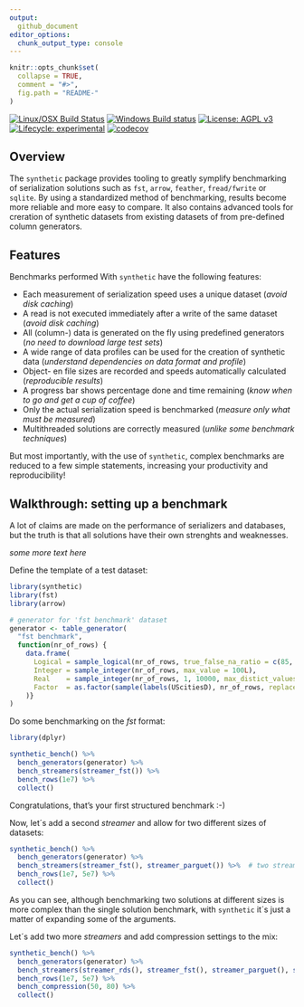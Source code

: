 ```yaml
---
output:
  github_document
editor_options: 
  chunk_output_type: console
---
```


<!-- README.md is generated from README.Rmd. Please edit that file -->

```r
knitr::opts_chunk$set(
  collapse = TRUE,
  comment = "#>",
  fig.path = "README-"
)
```

<!-- <img src="logo.png" align="right" /> -->

[![Linux/OSX Build Status](https://travis-ci.org/fstpackage/synthetic.svg?branch=develop)](https://travis-ci.org/fstpackage/synthetic)
[![Windows Build status](https://ci.appveyor.com/api/projects/status/rng88laj6o2fj2dy?svg=true)](https://ci.appveyor.com/project/fstpackage/synthetic)
[![License: AGPL v3](https://img.shields.io/badge/License-AGPL%20v3-blue.svg)](https://www.gnu.org/licenses/agpl-3.0)
[![Lifecycle: experimental](https://img.shields.io/badge/lifecycle-experimental-blue.svg)](https://www.tidyverse.org/lifecycle/#experimental)
[![codecov](https://codecov.io/gh/fstpackage/synthetic/branch/develop/graph/badge.svg)](https://codecov.io/gh/fstpackage/synthetic)

## Overview

The `synthetic` package provides tooling to greatly symplify benchmarking of serialization solutions such as `fst`, `arrow`, `feather`, `fread/fwrite` or `sqlite`. By using a standardized method of benchmarking, results become more reliable and more easy to compare. It also contains advanced tools for creration of synthetic datasets from existing datasets of from pre-defined column generators.


## Features

Benchmarks performed With `synthetic` have the following features:

* Each measurement of serialization speed uses a unique dataset (_avoid disk caching_)
* A read is not executed immediately after a write of the same dataset  (_avoid disk caching_)
* All (column-) data is generated on the fly using predefined generators (_no need to download large test sets_)
* A wide range of data profiles can be used for the creation of synthetic data (_understand dependencies on data format and profile_)
* Object- en file sizes are recorded and speeds automatically calculated (_reproducible results_)
* A progress bar shows percentage done and time remaining (_know when to go and get a cup of coffee_)
* Only the actual serialization speed is benchmarked (_measure only what must be measured_)
* Multithreaded solutions are correctly measured (_unlike some benchmark techniques_)

But most importantly, with the use of `synthetic`, complex benchmarks are reduced to a few simple statements, increasing your productivity and reproducibility!


## Walkthrough: setting up a benchmark

A lot of claims are made on the performance of serializers and databases, but the truth is that all solutions have their own strenghts and weaknesses.

_some more text here_

Define the template of a test dataset:

```r
library(synthetic)
library(fst)
library(arrow)

# generator for 'fst benchmark' dataset
generator <- table_generator(
  "fst benchmark",
  function(nr_of_rows) {
    data.frame(
      Logical = sample_logical(nr_of_rows, true_false_na_ratio = c(85, 10, 5)),
      Integer = sample_integer(nr_of_rows, max_value = 100L),
      Real    = sample_integer(nr_of_rows, 1, 10000, max_distict_values = 20) / 100,
      Factor  = as.factor(sample(labels(UScitiesD), nr_of_rows, replace = TRUE))
    )}
)
```

Do some benchmarking on the _fst_ format:

```r
library(dplyr)

synthetic_bench() %>%
  bench_generators(generator) %>%
  bench_streamers(streamer_fst()) %>%
  bench_rows(1e7) %>%
  collect()
```

Congratulations, that's your first structured benchmark :-)

Now, let´s add a second _streamer_ and allow for two different sizes of datasets:

```r
synthetic_bench() %>%
  bench_generators(generator) %>%
  bench_streamers(streamer_fst(), streamer_parguet()) %>%  # two streamers
  bench_rows(1e7, 5e7) %>%
  collect()
```

As you can see, although benchmarking two solutions at different sizes is more complex than the single solution benchmark, with `synthetic` it´s just a matter of expanding some of the arguments.

Let´s add two more _streamers_ and add compression settings to the mix:

```r
synthetic_bench() %>%
  bench_generators(generator) %>%
  bench_streamers(streamer_rds(), streamer_fst(), streamer_parguet(), streamer_feather()) %>%
  bench_rows(1e7, 5e7) %>%
  bench_compression(50, 80) %>%
  collect()
```
